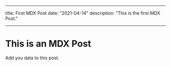 
---

title: First MDX Post
date: "2021-04-14"
description: "This is the first MDX Post."

---

# This is an MDX Post

Add you data to this post.

<Tableu />
